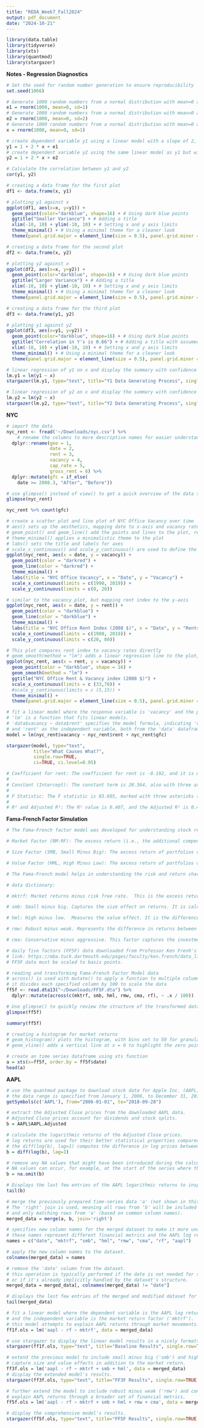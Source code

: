 ```yaml
---
title: "REDA_Week7_Fall2024"
output: pdf_document
date: "2024-10-21"
---
```


```r
library(data.table)
library(tidyverse)
library(xts)
library(quantmod)
library(stargazer)
```

**Notes - Regression Diagnostics**

<!-- # Evaluating the quality of a statistical model and its predictive power. -->
<!-- # The R^2 metric is one of the most cited regression diagnostics. -->

<!-- # If a linear regression uses a constant (which should be included in practice), -->
<!-- # the R^2 is bounded between 0 and 1. It measures the share of the variation in  -->
<!-- # y explained by the variation in the features used in a model.  -->

<!-- # Given this definition, "bigger is better" is the first place that people go to  -->
<!-- # evaluate the quality of the model, which is unwarranted. -->

<!-- "However, it can still be challenging to determine what is a good R^2 value,  -->
<!-- and in general, this will depend on the application.  -->
<!-- For instance, in certain problems in physics, we may know that the data truly comes  -->
<!-- from a linear model with a small residual error.  -->
<!-- In this case, we would expect to see an R^2 value that is extremely close to 1,  -->
<!-- and a substantially smaller R^2 might indicate serious problems  -->
<!-- with the experiment in which the data were generated.  -->
<!-- On the other hand, in typical application in biology, pyschology,  -->
<!-- marketing and other domains, the linear model is at best an extremely rough -->
<!-- approximation to the data, and residual errors due to other unmeasured factors -->
<!-- are often very large. In this setting, we would expect only a very small proportion  -->
<!-- of the variance in the response to be explained by the predictor,  -->
<!-- and an R^2 value well below 0.1 might be more realistic." -->

<!-- - Trevor Hastie, Robert Tibshirani, et al. -->

```r
# Set the seed for random number generation to ensure reproducibility
set.seed(1066)

# Generate 1000 random numbers from a normal distribution with mean=0 and sd=1 for error term e1
e1 = rnorm(1000, mean=0, sd=1)
# Generate 1000 random numbers from a normal distribution with mean=0 and sd=2 for error term e2, introducing more variability
e2 = rnorm(1000, mean=0, sd=2)
# Generate 1000 random numbers from a normal distribution with mean=0 and sd=1 for the independent variable x
x = rnorm(1000, mean=0, sd=1)
```

```r
# create dependent variable y1 using a linear model with a slope of 2, intercept of 1, and adding the error term e1
y1 = 1 + 2 * x + e1
# create dependent variable y2 using the same linear model as y1 but with the error term e2, which has higher variability
y2 = 1 + 2 * x + e2

# Calculate the correlation between y1 and y2
cor(y1, y2)
```

```r
# creating a data frame for the first plot
df1 <- data.frame(x, y1)

# plotting y1 against x
ggplot(df1, aes(x=x, y=y1)) +
  geom_point(color="darkblue", shape=16) + # Using dark blue points
  ggtitle("Smaller Variance") + # Adding a title
  xlim(-10, 10) + ylim(-10, 10) + # Setting x and y axis limits
  theme_minimal() + # Using a minimal theme for a cleaner look
  theme(panel.grid.major = element_line(size = 0.5), panel.grid.minor = element_line(size = 0.25)) # Adding grid lines
```

```r
# creating a data frame for the second plot
df2 <- data.frame(x, y2)

# plotting y2 against x
ggplot(df2, aes(x=x, y=y2)) +
  geom_point(color="darkblue", shape=16) + # Using dark blue points
  ggtitle("Larger Variance") + # Adding a title
  xlim(-10, 10) + ylim(-10, 10) + # Setting x and y axis limits
  theme_minimal() + # Using a minimal theme for a cleaner look
  theme(panel.grid.major = element_line(size = 0.5), panel.grid.minor = element_line(size = 0.25)) # Adding grid lines
```

```r
# creating a data frame for the third plot
df3 <- data.frame(y1, y2)

# plotting y1 against y2
ggplot(df3, aes(x=y1, y=y2)) +
  geom_point(color="darkblue", shape=16) + # Using dark blue points
  ggtitle("Correlation in Y's is 0.66") + # Adding a title with assumed correlation
  xlim(-10, 10) + ylim(-10, 10) + # Setting x and y axis limits
  theme_minimal() + # Using a minimal theme for a cleaner look
  theme(panel.grid.major = element_line(size = 0.5), panel.grid.minor = element_line(size = 0.25)) # Adding grid lines
```

```r
# linear regression of y1 on x and display the summary with confidence intervals using stargazer
lm.y1 = lm(y1 ~ x)
stargazer(lm.y1, type="text", title="Y1 Data Generating Process", single.row=TRUE, ci=TRUE, ci.level=0.95)
```

```r
# linear regression of y2 on x and display the summary with confidence intervals using stargazer, highlighting the impact of increased variance in e2
lm.y2 = lm(y2 ~ x)
stargazer(lm.y2, type="text", title="Y2 Data Generating Process", single.row=TRUE, ci=TRUE, ci.level=0.95)
```

**NYC**

```r
# import the data
nyc_rent <- fread('~/Downloads/nyc.csv') %>%
    # rename the columns to more descriptive names for easier understanding and manipulation
  dplyr::rename(geo = 1, 
                date = 2, 
                rent = 3, 
                vacancy = 4, 
                cap_rate = 5, 
                gross_rent = 6) %>%
  dplyr::mutate(gfc = if_else(
    date >= 2008.3, "After", "Before"))

# use glimpse() instead of view() to get a quick overview of the data structure in a non-interactive environment
glimpse(nyc_rent)
```
```r
nyc_rent %>% count(gfc)
```


```r
# create a scatter plot and line plot of NYC Office Vacancy over time
# aes() sets up the aesthetics, mapping date to x-axis and vacancy rate to y-axis
# geom_point() and geom_line() add the points and lines to the plot, respectively
# theme_minimal() applies a minimalistic theme to the plot
# labs() sets the title and labels for axes
# scale_x_continuous() and scale_y_continuous() are used to define the limits of the x and y axes
ggplot(nyc_rent, aes(x = date, y = vacancy)) +
  geom_point(color = "darkred") +
  geom_line(color = "darkred") +
  theme_minimal() +
  labs(title = "NYC Office Vacancy", x = "Date", y = "Vacancy") +
  scale_x_continuous(limits = c(1990, 2019)) +
  scale_y_continuous(limits = c(0, 20))
```

```r
# similar to the vacancy plot, but mapping rent index to the y-axis
ggplot(nyc_rent, aes(x = date, y = rent)) +
  geom_point(color = "darkblue") +
  geom_line(color = "darkblue") +
  theme_minimal() +
  labs(title = "NYC Office Rent Index (2008 $)", x = "Date", y = "Rents") +
  scale_x_continuous(limits = c(1980, 2019)) +
  scale_y_continuous(limits = c(20, 80))
```

```r
# This plot compares rent index to vacancy rates directly
# geom_smooth(method = "lm") adds a linear regression line to the plot, indicating the trend
ggplot(nyc_rent, aes(x = rent, y = vacancy)) +
  geom_point(color = "darkblue", shape = 16) +
  geom_smooth(method = "lm") +
  ggtitle("NYC Office Rent & Vacancy index (2008 $)") +
  scale_x_continuous(limits = c (33,70)) +
  #scale_y_continuous(limits = c (5,15)) + 
  theme_minimal() +
  theme(panel.grid.major = element_line(size = 0.5), panel.grid.minor = element_line(size = 0.5)) 

```

```r
# fit a linear model where the response variable is 'vacancy' and the predictor is 'rent'.
# 'lm' is a function that fits linear models. 
# 'data$vacancy ~ data$rent' specifies the model formula, indicating 'vacancy' as the dependent variable
# and 'rent' as the independent variable, both from the 'data' dataframe.
model = lm(nyc_rent$vacancy ~ nyc_rent$rent + nyc_rent$gfc)

stargazer(model, type="text", 
          title="What Causes What?", 
          single.row=TRUE, 
          ci=TRUE, ci.level=0.95)
```

```r
# Coefficient for rent: The coefficient for rent is -0.192, and it is marked with three asterisks (***), indicating that the p-value is less than 0.01. This means the effect of rent on vacancy is statistically significant at the 1% level. The confidence interval for this coefficient does not include 0 (-0.234 to -0.151), further supporting the significance of the relationship.
# 
# Constant (Intercept): The constant term is 20.364, also with three asterisks (***), indicating it is significantly different from 0 at the 1% level. The confidence interval (18.259, 22.469) does not include 0, which supports its significance. However, the intercept term mainly tells us the expected value of the dependent variable (vacancy) when all independent variables (rent) are 0 and is not directly related to testing the hypothesis of no relationship between rent and vacancy.
# 
# F Statistic: The F statistic is 83.605, marked with three asterisks (***), indicating that the model as a whole is significant at the 1% level. This means we can reject the null hypothesis that all coefficients are equal to zero (including the slope for rent), supporting the existence of a relationship between rent and vacancy.
# 
# R² and Adjusted R²: The R² value is 0.407, and the Adjusted R² is 0.402, indicating that approximately 40% of the variability in vacancy is explained by rent. This is a measure of the model's explanatory power and further supports the relevance of the model.
```


**Fama-French Factor Simulation**

```r
# The Fama-French factor model was developed for understanding stock returns. In its original form, the Fama-French model expands on the Capital Asset Pricing Model (CAPM) by adding size and value factors to the market risk factor in CAPM. The three factors are:

# Market Factor (RM-RF): The excess return (i.e., the additional compensation investors expect for taking on the higher risk associated with investing in the market portfolio instead of opting for risk-free assets) of the market portfolio over the risk-free rate, capturing market risk.

# Size Factor (SMB, Small Minus Big): The excess return of portfolios of small-cap stocks (e.g., small-cap companies are those with a market capitalization ranging from around $300 million to $2 billion, known for their potential for growth and higher risk/reward profiles compared to larger companies) over the returns of portfolios of large-cap stocks, capturing the size effect.

# Value Factor (HML, High Minus Low): The excess return of portfolios of high book-to-market stocks (i.e., a high book-to-market ratio suggests that the company's stock is undervalued by the market relative to its book value.) over the returns of portfolios of low book-to-market stocks, capturing the value effect.

# The Fama-French model helps in understanding the risk and return characteristics of real estate investments.
```

```r
# data dictionary:

# mktrf: Market returns minus risk free rate.  This is the excess return of the market portfolio over the risk-free rate. It's a measure of the market risk premium, capturing the additional return investors expect for choosing to invest in the market portfolio instead of risk-free assets. In the Fama-French models, it represents the general market risk factor.

# smb: Small minus big. Captures the size effect on returns. It is calculated as the difference in returns between portfolios of small-cap stocks and large-cap stocks. The Fama-French model posits that, on average, small-cap stocks will outperform large-cap stocks, reflecting the higher risk and potential for higher returns associated with smaller companies.

# hml: High minus low.  Measures the value effect. It is the difference in returns between portfolios of stocks with high book-to-market ratios (value stocks) and those with low book-to-market ratios (growth stocks). The hypothesis is that value stocks are undervalued by the market and, therefore, offer higher returns than growth stocks, adjusting for risk.

# rmw: Robust minus weak. Represents the difference in returns between portfolios of stocks with robust (high) profitability and those with weak (low) profitability. It is based on the observation that companies with higher profitability metrics tend to provide higher returns than less profitable ones.

# cma: Conservative minus aggressive. This factor captures the investment style effect, differentiating between stocks of companies that invest conservatively and those that invest aggressively. It is calculated as the difference in returns between portfolios of stocks with low investment (conservative) and high investment (aggressive). The rationale is that companies that invest more conservatively tend to have higher returns than those that invest more aggressively, possibly due to the latter taking on too much risk.

# daily five factors (FF5F) data downloaded from Professor Ken Frenh's website.
# link: https://mba.tuck.dartmouth.edu/pages/faculty/ken.french/data_library.html
# FF5F data must be scaled to basis points.
```

```r
# reading and transforming Fama-French Factor Model data
# across() is used with mutate() to apply a function to multiple columns at once
# it divides each specified column by 100 to scale the data
ff5f <- read.dta13("~/Downloads/FF5F.dta") %>%
  dplyr::mutate(across(c(mktrf, smb, hml, rmw, cma, rf), ~ .x / 100))

# Use glimpse() to quickly review the structure of the transformed data
glimpse(ff5f)
```

```r
summary(ff5f)
```

```r
# creating a histogram for market returns
# geom_histogram() plots the histogram, with bins set to 50 for granularity
# geom_vline() adds a vertical line at x = 0 to highlight the zero point

```

```r
# create an time series dataframe using xts function
a = xts(x=ff5f, order.by = ff5f$date) 
head(a)
```

**AAPL**

```r
# use the quantmod package to download stock data for Apple Inc. (AAPL)
# the data range is specified from January 1, 2006, to December 31, 2017.
getSymbols(c('AAPL'), from="2006-01-01", to="2018-09-28")

# extract the Adjusted Close prices from the downloaded AAPL data.
# Adjusted Close prices account for dividends and stock splits.
b = AAPL$AAPL.Adjusted

# calculate the logarithmic returns of the Adjusted Close prices.
# log returns are used for their better statistical properties compared to simple returns.
# the diff(log(b), lag=1) computes the difference in log prices between consecutive days, representing daily returns.
b = diff(log(b), lag=1)

# remove any NA values that might have been introduced during the calculation of returns.
# NA values can occur, for example, at the start of the series where there is no previous day to compare.
b = na.omit(b)

# Displays the last few entries of the AAPL logarithmic returns to inspect the recent data.
tail(b)
```

```r
# merge the previously prepared time-series data 'a' (not shown in this snippet) with the AAPL log returns 'b'.
# The 'right' join is used, meaning all rows from 'b' will be included in the result, 
# and only matching rows from 'a' (based on common column names).
merged_data = merge(a, b, join='right')

# specifies new column names for the merged dataset to make it more understandable.
# these names represent different financial metrics and the AAPL log returns.
names = c("date", "mktrf", "smb", "hml", "rmw", "cma", "rf", "aapl")

# apply the new column names to the dataset.
colnames(merged_data) = names

# remove the 'date' column from the dataset.
# this operation is typically performed if the date is not needed for subsequent analysis, 
# or if it's already implicitly handled by the dataset's structure.
merged_data = merged_data[, colnames(merged_data) != "date"]

# displays the last few entries of the merged and modified dataset for inspection.
tail(merged_data)
```

```r
# fit a linear model where the dependent variable is the AAPL log returns adjusted for/minus the risk-free rate ('aapl - rf'),
# and the independent variable is the market return factor ('mktrf').
# this model attempts to explain AAPL returns through market movements.
ff1f.ols = lm('aapl - rf ~ mktrf', data = merged_data)

# use stargazer to display the linear model results in a nicely formatted text table.
stargazer(ff1f.ols, type="text", title="Baseline Results", single.row=TRUE, ci=TRUE, ci.level=0.95)
```

```r
# extend the previous model to include small minus big ('smb') and high minus low ('hml') factors,
# capture size and value effects in addition to the market return.
ff3f.ols = lm('aapl - rf ~ mktrf + smb + hml', data = merged_data)
# display the extended model's results.
stargazer(ff3f.ols, type="text", title="FF3F Results", single.row=TRUE, ci=TRUE, ci.level=0.95)
```

```r
# further extend the model to include robust minus weak ('rmw') and conservative minus aggressive ('cma') factors,
# explain AAPL returns through a broader set of financial metrics.
ff5f.ols = lm('aapl - rf ~ mktrf + smb + hml + rmw + cma', data = merged_data)

# display the comprehensive model's results.
stargazer(ff5f.ols, type="text", title="FF5F Results", single.row=TRUE, ci=TRUE, ci.level=0.95)
```
